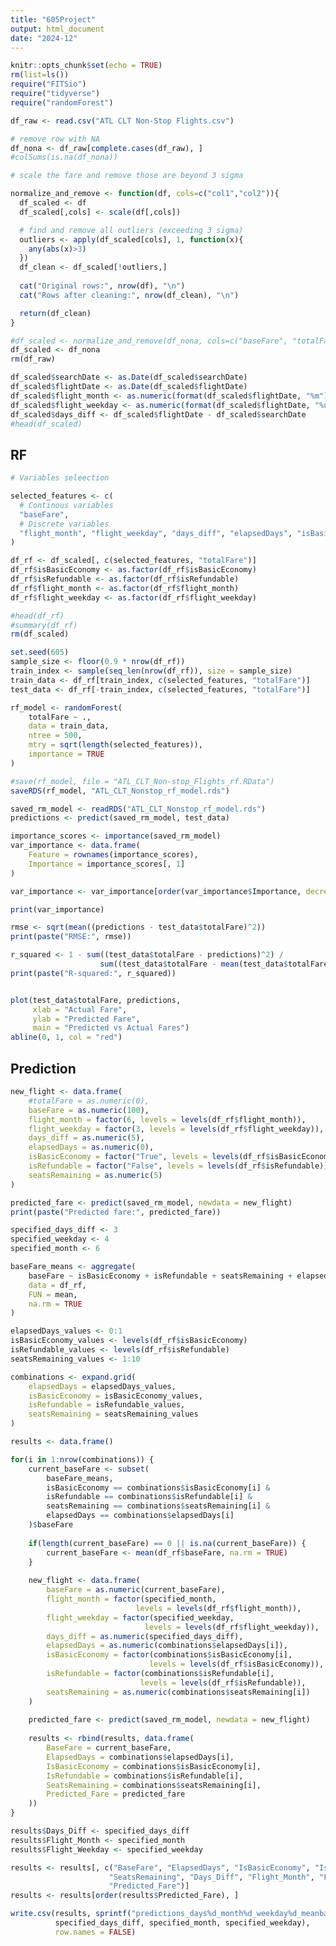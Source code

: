 ```yaml
---
title: "605Project"
output: html_document
date: "2024-12"
---
```


```r
knitr::opts_chunk$set(echo = TRUE)
rm(list=ls())
require("FITSio")
require("tidyverse")
require("randomForest")
```

```r
df_raw <- read.csv("ATL CLT Non-Stop Flights.csv")
```
```r
# remove row with NA
df_nona <- df_raw[complete.cases(df_raw), ]
#colSums(is.na(df_nona))
```
```r
# scale the fare and remove those are beyond 3 sigma

normalize_and_remove <- function(df, cols=c("col1","col2")){
  df_scaled <- df
  df_scaled[,cols] <- scale(df[,cols])

  # find and remove all outliers (exceeding 3 sigma)
  outliers <- apply(df_scaled[cols], 1, function(x){
    any(abs(x)>3)
  })
  df_clean <- df_scaled[!outliers,]
  
  cat("Original rows:", nrow(df), "\n")
  cat("Rows after cleaning:", nrow(df_clean), "\n")

  return(df_clean)
}

#df_scaled <- normalize_and_remove(df_nona, cols=c("baseFare", "totalFare"))
df_scaled <- df_nona
rm(df_raw)
```

```r
df_scaled$searchDate <- as.Date(df_scaled$searchDate)
df_scaled$flightDate <- as.Date(df_scaled$flightDate)
df_scaled$flight_month <- as.numeric(format(df_scaled$flightDate, "%m"))
df_scaled$flight_weekday <- as.numeric(format(df_scaled$flightDate, "%u"))
df_scaled$days_diff <- df_scaled$flightDate - df_scaled$searchDate
#head(df_scaled)
```
## RF
```r
# Variables seleection

selected_features <- c(
  # Continous variables
  "baseFare",
  # Discrete variables
  "flight_month", "flight_weekday", "days_diff", "elapsedDays", "isBasicEconomy", "isRefundable", "seatsRemaining"
)

df_rf <- df_scaled[, c(selected_features, "totalFare")]
df_rf$isBasicEconomy <- as.factor(df_rf$isBasicEconomy)
df_rf$isRefundable <- as.factor(df_rf$isRefundable)
df_rf$flight_month <- as.factor(df_rf$flight_month)
df_rf$flight_weekday <- as.factor(df_rf$flight_weekday)

#head(df_rf)
#summary(df_rf)
rm(df_scaled)
```

```r
set.seed(605)
sample_size <- floor(0.9 * nrow(df_rf))
train_index <- sample(seq_len(nrow(df_rf)), size = sample_size)
train_data <- df_rf[train_index, c(selected_features, "totalFare")]
test_data <- df_rf[-train_index, c(selected_features, "totalFare")]
```

```r
rf_model <- randomForest(
    totalFare ~ .,
    data = train_data,
    ntree = 500,
    mtry = sqrt(length(selected_features)),
    importance = TRUE
)
```
```r
#save(rf_model, file = "ATL_CLT_Non-stop_Flights_rf.RData")
saveRDS(rf_model, "ATL_CLT_Nonstop_rf_model.rds")
```
```r
saved_rm_model <- readRDS("ATL_CLT_Nonstop_rf_model.rds")
predictions <- predict(saved_rm_model, test_data)

importance_scores <- importance(saved_rm_model)
var_importance <- data.frame(
    Feature = rownames(importance_scores),
    Importance = importance_scores[, 1] 
)

var_importance <- var_importance[order(var_importance$Importance, decreasing = TRUE), ]

print(var_importance)
```


```r
rmse <- sqrt(mean((predictions - test_data$totalFare)^2))
print(paste("RMSE:", rmse))

r_squared <- 1 - sum((test_data$totalFare - predictions)^2) / 
                    sum((test_data$totalFare - mean(test_data$totalFare))^2)
print(paste("R-squared:", r_squared))


plot(test_data$totalFare, predictions,
     xlab = "Actual Fare",
     ylab = "Predicted Fare",
     main = "Predicted vs Actual Fares")
abline(0, 1, col = "red")
```


## Prediction
```r
new_flight <- data.frame(
    #totalFare = as.numeric(0),
    baseFare = as.numeric(100),
    flight_month = factor(6, levels = levels(df_rf$flight_month)),
    flight_weekday = factor(3, levels = levels(df_rf$flight_weekday)),
    days_diff = as.numeric(5),
    elapsedDays = as.numeric(0),
    isBasicEconomy = factor("True", levels = levels(df_rf$isBasicEconomy)),
    isRefundable = factor("False", levels = levels(df_rf$isRefundable)),
    seatsRemaining = as.numeric(5)
)

predicted_fare <- predict(saved_rm_model, newdata = new_flight)
print(paste("Predicted fare:", predicted_fare))

```

```r
specified_days_diff <- 3
specified_weekday <- 4
specified_month <- 6

baseFare_means <- aggregate(
    baseFare ~ isBasicEconomy + isRefundable + seatsRemaining + elapsedDays, 
    data = df_rf, 
    FUN = mean, 
    na.rm = TRUE
)

elapsedDays_values <- 0:1
isBasicEconomy_values <- levels(df_rf$isBasicEconomy)
isRefundable_values <- levels(df_rf$isRefundable)
seatsRemaining_values <- 1:10

combinations <- expand.grid(
    elapsedDays = elapsedDays_values,
    isBasicEconomy = isBasicEconomy_values,
    isRefundable = isRefundable_values,
    seatsRemaining = seatsRemaining_values
)
```

```r
results <- data.frame()

for(i in 1:nrow(combinations)) {
    current_baseFare <- subset(
        baseFare_means,
        isBasicEconomy == combinations$isBasicEconomy[i] &
        isRefundable == combinations$isRefundable[i] &
        seatsRemaining == combinations$seatsRemaining[i] &
        elapsedDays == combinations$elapsedDays[i]
    )$baseFare
    
    if(length(current_baseFare) == 0 || is.na(current_baseFare)) {
        current_baseFare <- mean(df_rf$baseFare, na.rm = TRUE)
    }
    
    new_flight <- data.frame(
        baseFare = as.numeric(current_baseFare),
        flight_month = factor(specified_month, 
                            levels = levels(df_rf$flight_month)),
        flight_weekday = factor(specified_weekday, 
                              levels = levels(df_rf$flight_weekday)),
        days_diff = as.numeric(specified_days_diff),
        elapsedDays = as.numeric(combinations$elapsedDays[i]),
        isBasicEconomy = factor(combinations$isBasicEconomy[i], 
                               levels = levels(df_rf$isBasicEconomy)),
        isRefundable = factor(combinations$isRefundable[i], 
                             levels = levels(df_rf$isRefundable)),
        seatsRemaining = as.numeric(combinations$seatsRemaining[i])
    )
    
    predicted_fare <- predict(saved_rm_model, newdata = new_flight)
    
    results <- rbind(results, data.frame(
        BaseFare = current_baseFare,
        ElapsedDays = combinations$elapsedDays[i],
        IsBasicEconomy = combinations$isBasicEconomy[i],
        IsRefundable = combinations$isRefundable[i],
        SeatsRemaining = combinations$seatsRemaining[i],
        Predicted_Fare = predicted_fare
    ))
}

results$Days_Diff <- specified_days_diff
results$Flight_Month <- specified_month
results$Flight_Weekday <- specified_weekday

results <- results[, c("BaseFare", "ElapsedDays", "IsBasicEconomy", "IsRefundable", 
                      "SeatsRemaining", "Days_Diff", "Flight_Month", "Flight_Weekday", 
                      "Predicted_Fare")]
results <- results[order(results$Predicted_Fare), ]
```

```r
write.csv(results, sprintf("predictions_days%d_month%d_weekday%d_meanbase.csv", 
          specified_days_diff, specified_month, specified_weekday), 
          row.names = FALSE)
```